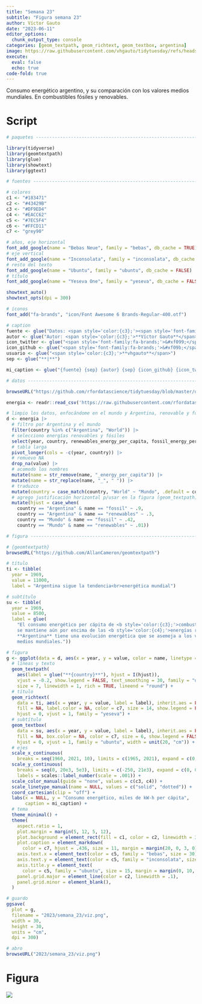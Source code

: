 ```yaml
---
title: "Semana 23"
subtitle: "Figura semana 23"
author: Víctor Gauto
date: "2023-06-11"
editor_options:
  chunk_output_type: console
categories: [geom_textpath, geom_richtext, geom_textbox, argentina]
image: https://raw.githubusercontent.com/vhgauto/tidytuesday/refs/heads/main/2023/semana_23/viz.png
execute:
  eval: false
  echo: true
code-fold: true
---
```


Consumo energético argentino, y su comparación con los valores medios mundiales. En combustibles fósiles y renovables.

# Script

```r

# paquetes ----------------------------------------------------------------

library(tidyverse)
library(geomtextpath)
library(glue)
library(showtext)
library(ggtext)

# fuentes -----------------------------------------------------------------

# colores
c1 <- "#183471"
c2 <- "#43429B"
c3 <- "#DF9ED4"
c4 <- "#EACC62"
c5 <- "#7EC5F4"
c6 <- "#FFCD11"
c7 <- "grey90"

# años, eje horizontal
font_add_google(name = "Bebas Neue", family = "bebas", db_cache = TRUE)
# eje vertical
font_add_google(name = "Inconsolata", family = "inconsolata", db_cache = FALSE)
# resto del texto
font_add_google(name = "Ubuntu", family = "ubuntu", db_cache = FALSE)
# título
font_add_google(name = "Yeseva One", family = "yeseva", db_cache = FALSE)

showtext_auto()
showtext_opts(dpi = 300)

# íconos
font_add("fa-brands", "icon/Font Awesome 6 Brands-Regular-400.otf")

# caption
fuente <- glue("Datos: <span style='color:{c3};'><span style='font-family:mono;'>{{<b>tidytuesdayR</b>}}</span> semana 23</span>")
autor <- glue("Autor: <span style='color:{c3};'>**Víctor Gauto**</span>")
icon_twitter <- glue("<span style='font-family:fa-brands;'>&#xf099;</span>")
icon_github <- glue("<span style='font-family:fa-brands;'>&#xf09b;</span>")
usuario <- glue("<span style='color:{c3};'>**vhgauto**</span>")
sep <- glue("**|**")

mi_caption <- glue("{fuente} {sep} {autor} {sep} {icon_github} {icon_twitter} {usuario}")

# datos -------------------------------------------------------------------

browseURL("https://github.com/rfordatascience/tidytuesday/blob/master/data/2023/2023-06-06/readme.md")

energia <- readr::read_csv('https://raw.githubusercontent.com/rfordatascience/tidytuesday/master/data/2023/2023-06-06/owid-energy.csv')

# limpio los datos, enfocándome en el mundo y Argentina, renovable y fósiles
d <- energia |> 
  # filtro por Argentina y el mundo
  filter(country %in% c("Argentina", "World")) |> 
  # selecciono energías renovables y fósiles
  select(year, country, renewables_energy_per_capita, fossil_energy_per_capita) |> 
  # tabla larga
  pivot_longer(cols = -c(year, country)) |> 
  # remuevo NA
  drop_na(value) |> 
  # acomodo los nombres
  mutate(name = str_remove(name, "_energy_per_capita")) |>
  mutate(name = str_replace(name, "_", " ")) |>
  # traduzco
  mutate(country = case_match(country, "World" ~ "Mundo", .default = country)) |> 
  # agrego justificación horizontal p/usar en la figura (geom_textpath)
  mutate(hjust = case_when(
    country == "Argentina" & name == "fossil" ~ .9,
    country == "Argentina" & name == "renewables" ~ .3,
    country == "Mundo" & name == "fossil" ~ .42,
    country == "Mundo" & name == "renewables" ~ .01))

# figura ------------------------------------------------------------------

# {geomtextpath} 
browseURL("https://github.com/AllanCameron/geomtextpath")

# título
ti <- tibble(
  year = 1969,
  value = 11000,
  label = "Argentina sigue la tendencia<br>energética mundial")

# subtítulo
su <- tibble(
  year = 1969,
  value = 8500,
  label = glue(
    "El consumo energético per cápita de <b style='color:{c3};'>combustibles fósiles</b>
    se mantiene aún por encima de las <b style='color:{c4};'>energías renovables</b>. 
    **Argentina** tiene una evolución energética que se asemeja a los valores 
    medios mundiales."))

# figura
g <- ggplot(data = d, aes(x = year, y = value, color = name, linetype = country)) +
  # líneas y texto
  geom_textpath(
    aes(label = glue("**{country}**"), hjust = I(hjust)),
    vjust = -0.2, show.legend = FALSE, text_smoothing = 30, family = "ubuntu",
    size = 7, linewidth = 1, rich = TRUE, lineend = "round") +
  # título
  geom_richtext(
    data = ti, aes(x = year, y = value, label = label), inherit.aes = FALSE,
    fill = NA, label.color = NA, color = c7, size = 14, show.legend = FALSE,
    hjust = 0, vjust = 1, family = "yeseva") +
  # subtítulo
  geom_textbox(
    data = su, aes(x = year, y = value, label = label), inherit.aes = FALSE,
    fill = NA, box.color = NA, color = c7, size = 6, show.legend = FALSE,
    hjust = 0, vjust = 1, family = "ubuntu", width = unit(20, "cm")) +
  # ejes
  scale_x_continuous(
    breaks = seq(1960, 2021, 10), limits = c(1965, 2021), expand = c(0, 1)) +
  scale_y_continuous(
    breaks = seq(0, 20e3, 5e3), limits = c(-250, 21e3), expand = c(0, 0),
    labels = scales::label_number(scale = .001)) +
  scale_color_manual(guide = "none", values = c(c3, c4)) +
  scale_linetype_manual(name = NULL, values = c("solid", "dotted")) +
  coord_cartesian(clip = "off") +
  labs(x = NULL, y = "Consumo energético, miles de kW-h per cápita",
       caption = mi_caption) +
  # tema
  theme_minimal() +
  theme(
    aspect.ratio = 1,
    plot.margin = margin(5, 12, 5, 12),
    plot.background = element_rect(fill = c1, color = c2, linewidth = 3),
    plot.caption = element_markdown(
      color = c7, hjust = .436, size = 11, margin = margin(20, 0, 3, 0)),
    axis.text.x = element_text(color = c5, family = "bebas", size = 30),
    axis.text.y = element_text(color = c5, family = "inconsolata", size = 20),
    axis.title.y = element_text(
      color = c5, family = "ubuntu", size = 15, margin = margin(0, 10, 0, 0)),
    panel.grid.major = element_line(color = c2, linewidth = .1),
    panel.grid.minor = element_blank(),
  )

# guardo
ggsave(
  plot = g,
  filename = "2023/semana_23/viz.png",
  width = 30,
  height = 30,
  units = "cm",
  dpi = 300)

# abro
browseURL("2023/semana_23/viz.png")
```

# Figura

![](https://raw.githubusercontent.com/vhgauto/tidytuesday/refs/heads/main/2023/semana_23/viz.png)


